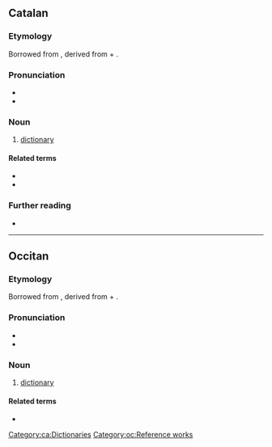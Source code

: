==Catalan==

===Etymology===
Borrowed from {{bor|ca|ML.|dictiōnārium||dictionary}}, derived from {{der|ca|la|dictiō||saying, speaking}} + {{m|la|-ārium}}.

===Pronunciation===
* {{ca-IPA}}
* {{audio|ca|LL-Q7026 (cat)-Unjoanqualsevol-diccionari.wav|Audio}}

===Noun===
{{ca-noun|m}}

# [[dictionary]]

====Related terms====
* {{l|ca|dicció}}
* {{l|ca|dir}}

===Further reading===
* {{R:IEC2}}

[[Category:ca:Dictionaries]]

----

==Occitan==

===Etymology===
Borrowed from {{bor|oc|ML.|dictiōnārium||dictionary}}, derived from {{der|oc|la|dictiō||saying, speaking}} + {{m|la|-ārium}}.

===Pronunciation===
* {{IPA|oc|/dit͡sjuˈnaɾi/}}
* {{audio|oc|LL-Q14185 (oci)-Davidgrosclaude-diccionari.wav|Audio}}

===Noun===
{{oc-noun|m}}

# [[dictionary]]

====Related terms====
* {{l|oc|dire}}

[[Category:oc:Reference works]]